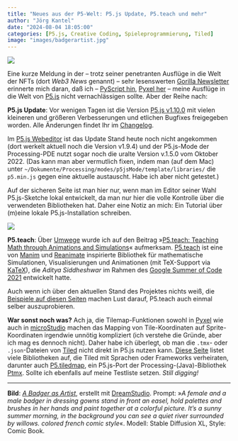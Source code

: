 ```yaml
---
title: "Neues aus der P5-Welt: P5.js Update, P5.teach und mehr"
author: "Jörg Kantel"
date: "2024-08-04 18:05:00"
categories: [P5.js, Creative Coding, Spieleprogrammierung, Tiled]
image: "images/badgerartist.jpg"
---
```


[![](images/badgerartist-b.jpg)](https://www.flickr.com/photos/schockwellenreiter/53900920317/)

Eine kurze Meldung in der -- trotz seiner penetranten Ausflüge in die Welt der NFTs (dort *Web3 News* genannt) -- sehr lesenswerten [Gorilla Newsletter](https://www.gorillasun.de/blog/gorilla-newsletter-67/) erinnerte mich daran, daß ich -- [PyScript hin](https://kantel.github.io/posts/2024072701_py5_pyscript/), [Pyxel her](https://kantel.github.io/posts/2024080401_pyxel_tut_1/) -- meine Ausflüge in die Welt von [P5.js](http://cognitiones.kantel-chaos-team.de/programmierung/creativecoding/processing/p5js.html) nicht vernachlässigen sollte. Aber der Reihe nach:

**P5.js Update**: Vor wenigen Tagen ist die Version [P5.js v1.10.0](https://github.com/processing/p5.js/releases/tag/v1.10.0) mit vielen kleineren und größeren Verbesserungen und etlichen Bugfixes freigegeben worden. Alle Änderungen findet Ihr im [Changelog](https://github.com/processing/p5.js/compare/v1.9.4...v1.10.0).

Im [P5.js Webeditor](https://editor.p5js.org/) ist das Update Stand heute noch nicht angekommen (dort werkelt aktuell noch die Version v1.9.4) und der P5.js-Mode der Processing-PDE nutzt sogar noch die uralte Version v.1.5.0 vom Oktober 2022. (Das kann man aber vermutlich fixen, indem man (auf dem Mac) unter `~/Dokumente/Processing/modes/p5jsMode/template/libraries/` die `p5.min.js` gegen eine aktuelle austauscht. Habe ich aber nicht getestet.)

Auf der sicheren Seite ist man hier nur, wenn man im Editor seiner Wahl P5.js-Sketche lokal entwickelt, da man nur hier die volle Kontrolle über die verwendeten Bibliotheken hat. Daher eine Notiz an mich: Ein Tutorial über (m)eine lokale P5.js-Installation schreiben.

[![](images/p5-astrik-teach.png)](https://two-ticks.github.io/p5.teach.js/)

**P5.teach**: Über [Umwege](https://medium.com/@ProcessingOrg) wurde ich auf den Beitrag »[P5.teach: Teaching Math through Animations and Simulations](https://medium.com/processing-foundation/p5-teach-teaching-math-through-animations-and-simulations-64b6159fef85)« aufmerksam. [P5.teach](https://two-ticks.github.io/p5.teach.js/) ist eine von [Manim](https://github.com/3b1b/manim) und [Reanimate](https://github.com/reanimate/reanimate) inspirierte Bibliothek für mathematische Simulationen, Visualisierungen und Animationen (mit TeX-Support via [KaTeX](https://katex.org/)), die *Aditya Siddheshwar* im Rahmen des [Google Summer of Code 2021](https://gist.github.com/two-ticks/4dda385f078abe5ac63cba98eac30e5d) entwickelt hatte.

Auch wenn ich über den aktuellen Stand des Projektes nichts weiß, die [Beispiele auf diesen Seiten](https://discourse.processing.org/t/animating-maths-in-p5-js/31583) machen Lust darauf, P5.teach auch einmal selber auszuprobieren.

**War sonst noch was?** Ach ja, die Tilemap-Funktionen sowohl in [Pyxel](http://cognitiones.kantel-chaos-team.de/multimedia/spieleprogrammierung/pyxel.html) wie auch in [microStudio](http://cognitiones.kantel-chaos-team.de/multimedia/spieleprogrammierung/microstudio.html) machen das Mapping von Tile-Koordinaten auf Sprite-Koordinaten irgendwie unnötig kompliziert (ich verstehe die Gründe, aber ich mag es dennoch nicht). Daher habe ich überlegt, ob man die `.tmx`- oder `.json`-Dateien von [Tiled](http://cognitiones.kantel-chaos-team.de/multimedia/spieleprogrammierung/tiled.html) nicht direkt in P5.js nutzen kann. [Diese Seite](https://github.com/mapeditor/tiled/blob/master/docs/reference/support-for-tmx-maps.rst) listet viele Bibliotheken auf, die Tiled mit Sprachen oder Frameworks verheiraten, darunter auch [P5.tiledmap](https://github.com/linux-man/p5.tiledmap), ein P5.js-Port der Processing-(Java)-Bibliothek [Ptmx](https://github.com/linux-man/ptmx). Sollte ich ebenfalls auf meine Testliste setzen. *Still digging!*

---

**Bild**: *[A Badger as Artist](https://www.flickr.com/photos/schockwellenreiter/53900920317/)*, erstellt mit [DreamStudio](https://beta.dreamstudio.ai/generate). Prompt: »*A female and a male badger in dressing gowns stand in front an easel, hold palettes and brushes in her hands and paint together at a colorful picture. It's a sunny summer morning, in the background you can see a quiet river surrounded by willows. colored french comic style*«. Modell: Stable Diffusion XL, Style: Comic Book.
